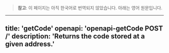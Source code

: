 <!-- AUTO-GENERATED-CONTENT:START (ENGLISH-COPY) -->
> **참고**: 이 페이지는 아직 한국어로 번역되지 않았습니다. 아래는 영어 원문입니다.

---
title: 'getCode'
openapi: 'openapi-getCode POST /'
description: 'Returns the code stored at a given address.'
---
